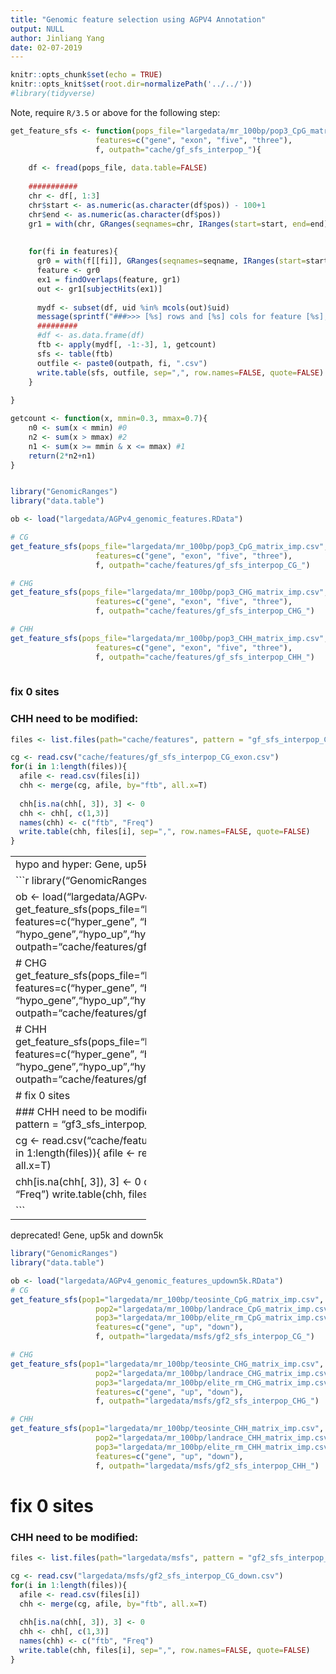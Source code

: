 ```yaml
---
title: "Genomic feature selection using AGPV4 Annotation"
output: NULL
author: Jinliang Yang
date: 02-07-2019
---
```



```r
knitr::opts_chunk$set(echo = TRUE) 
knitr::opts_knit$set(root.dir=normalizePath('../../')) 
#library(tidyverse)
```



Note, require `R/3.5` or above for the following step:

```r

get_feature_sfs <- function(pops_file="largedata/mr_100bp/pop3_CpG_matrix_imp.csv",
                   features=c("gene", "exon", "five", "three"),
                   f, outpath="cache/gf_sfs_interpop_"){
    
    df <- fread(pops_file, data.table=FALSE)
    
    ###########
    chr <- df[, 1:3]
    chr$start <- as.numeric(as.character(df$pos)) - 100+1
    chr$end <- as.numeric(as.character(df$pos))
    gr1 = with(chr, GRanges(seqnames=chr, IRanges(start=start, end=end), strand="+", uid=uid))
    
    
    for(fi in features){
      gr0 = with(f[[fi]], GRanges(seqnames=seqname, IRanges(start=start, end=end), strand="+", geneid=attribute ))
      feature <- gr0
      ex1 = findOverlaps(feature, gr1)
      out <- gr1[subjectHits(ex1)]
    
      mydf <- subset(df, uid %in% mcols(out)$uid)
      message(sprintf("###>>> [%s] rows and [%s] cols for feature [%s], sfs...", nrow(mydf), ncol(mydf), fi))
      #########
      #df <- as.data.frame(df)
      ftb <- apply(mydf[, -1:-3], 1, getcount)
      sfs <- table(ftb)
      outfile <- paste0(outpath, fi, ".csv")
      write.table(sfs, outfile, sep=",", row.names=FALSE, quote=FALSE)
    }
    
}

getcount <- function(x, mmin=0.3, mmax=0.7){
    n0 <- sum(x < mmin) #0
    n2 <- sum(x > mmax) #2
    n1 <- sum(x >= mmin & x <= mmax) #1
    return(2*n2+n1)
}


library("GenomicRanges")
library("data.table")

ob <- load("largedata/AGPv4_genomic_features.RData")

# CG
get_feature_sfs(pops_file="largedata/mr_100bp/pop3_CpG_matrix_imp.csv",
                   features=c("gene", "exon", "five", "three"),
                   f, outpath="cache/features/gf_sfs_interpop_CG_")

# CHG  
get_feature_sfs(pops_file="largedata/mr_100bp/pop3_CHG_matrix_imp.csv",
                   features=c("gene", "exon", "five", "three"),
                   f, outpath="cache/features/gf_sfs_interpop_CHG_")

# CHH  
get_feature_sfs(pops_file="largedata/mr_100bp/pop3_CHH_matrix_imp.csv",
                   features=c("gene", "exon", "five", "three"),
                   f, outpath="cache/features/gf_sfs_interpop_CHH_")
  

```


### fix 0 sites


### CHH need to be modified:
```r
files <- list.files(path="cache/features", pattern = "gf_sfs_interpop_CHH", full.names = T)

cg <- read.csv("cache/features/gf_sfs_interpop_CG_exon.csv")
for(i in 1:length(files)){
  afile <- read.csv(files[i])
  chh <- merge(cg, afile, by="ftb", all.x=T)
  
  chh[is.na(chh[, 3]), 3] <- 0
  chh <- chh[, c(1,3)]
  names(chh) <- c("ftb", "Freq")
  write.table(chh, files[i], sep=",", row.names=FALSE, quote=FALSE)
}

```


------------------------------
hypo and hyper: Gene, up5k and down5k

```r
library("GenomicRanges")
library("data.table")

ob <- load("largedata/AGPv4_gf_hyper_hypo_updown5k.RData")
# CG
get_feature_sfs(pops_file="largedata/mr_100bp/pop3_CHG_matrix_imp.csv",
                   features=c("hyper_gene", "hyper_up", "hyper_down", "hypo_gene","hypo_up","hypo_down"),
                   f, outpath="cache/features/gf3_sfs_interpop_CG_")

# CHG  
get_feature_sfs(pops_file="largedata/mr_100bp/pop3_CHG_matrix_imp.csv",
                   features=c("hyper_gene", "hyper_up", "hyper_down", "hypo_gene","hypo_up","hypo_down"),
                   f, outpath="cache/features/gf3_sfs_interpop_CHG_")

# CHH 
get_feature_sfs(pops_file="largedata/mr_100bp/pop3_CHG_matrix_imp.csv",
                   features=c("hyper_gene", "hyper_up", "hyper_down", "hypo_gene","hypo_up","hypo_down"),
                   f, outpath="cache/features/gf3_sfs_interpop_CHH_")
```

# fix 0 sites


### CHH need to be modified:
```r
files <- list.files(path="cache/features/", pattern = "gf3_sfs_interpop_CHH", full.names = T)

cg <- read.csv("cache/features/gf3_sfs_interpop_CG_hypo_down.csv")
for(i in 1:length(files)){
  afile <- read.csv(files[i])
  chh <- merge(cg, afile, by="ftb", all.x=T)
  
  chh[is.na(chh[, 3]), 3] <- 0
  chh <- chh[, c(1,3)]
  names(chh) <- c("ftb", "Freq")
  write.table(chh, files[i], sep=",", row.names=FALSE, quote=FALSE)
}

```








------------------------------
deprecated!
Gene, up5k and down5k

```r
library("GenomicRanges")
library("data.table")

ob <- load("largedata/AGPv4_genomic_features_updown5k.RData")
# CG
get_feature_sfs(pop1="largedata/mr_100bp/teosinte_CpG_matrix_imp.csv", 
                   pop2="largedata/mr_100bp/landrace_CpG_matrix_imp.csv",
                   pop3="largedata/mr_100bp/elite_rm_CpG_matrix_imp.csv",
                   features=c("gene", "up", "down"),
                   f, outpath="largedata/msfs/gf2_sfs_interpop_CG_")

# CHG  
get_feature_sfs(pop1="largedata/mr_100bp/teosinte_CHG_matrix_imp.csv", 
                   pop2="largedata/mr_100bp/landrace_CHG_matrix_imp.csv",
                   pop3="largedata/mr_100bp/elite_rm_CHG_matrix_imp.csv",
                   features=c("gene", "up", "down"),
                   f, outpath="largedata/msfs/gf2_sfs_interpop_CHG_")

# CHH 
get_feature_sfs(pop1="largedata/mr_100bp/teosinte_CHH_matrix_imp.csv", 
                   pop2="largedata/mr_100bp/landrace_CHH_matrix_imp.csv",
                   pop3="largedata/mr_100bp/elite_rm_CHH_matrix_imp.csv",
                   features=c("gene", "up", "down"),
                   f, outpath="largedata/msfs/gf2_sfs_interpop_CHH_")
```

# fix 0 sites


### CHH need to be modified:
```r
files <- list.files(path="largedata/msfs", pattern = "gf2_sfs_interpop_CHH", full.names = T)

cg <- read.csv("largedata/msfs/gf2_sfs_interpop_CG_down.csv")
for(i in 1:length(files)){
  afile <- read.csv(files[i])
  chh <- merge(cg, afile, by="ftb", all.x=T)
  
  chh[is.na(chh[, 3]), 3] <- 0
  chh <- chh[, c(1,3)]
  names(chh) <- c("ftb", "Freq")
  write.table(chh, files[i], sep=",", row.names=FALSE, quote=FALSE)
}

```